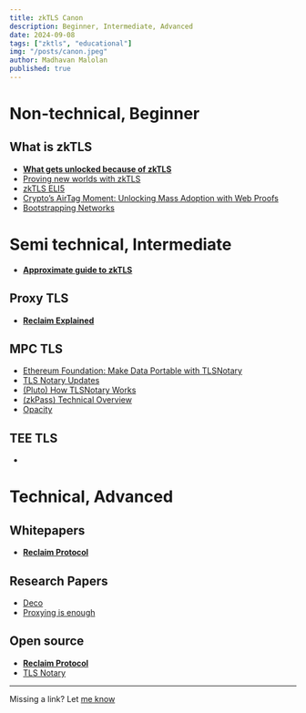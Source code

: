 ```yaml
---
title: zkTLS Canon
description: Beginner, Intermediate, Advanced
date: 2024-09-08
tags: ["zktls", "educational"]
img: "/posts/canon.jpeg"
author: Madhavan Malolan
published: true
---
```


# Non-technical, Beginner
## What is zkTLS
- **[What gets unlocked because of zkTLS](https://youtu.be/FdPHrUutO2M)**
- [Proving new worlds with zkTLS](https://telah.vc/zktls)
- [zkTLS ELI5](https://x.com/dabit3/status/1830022029195501799)
- [Crypto’s AirTag Moment: Unlocking Mass Adoption with Web Proofs](https://www.nascent.xyz/idea/cryptos-airtag-moment)
- [Bootstrapping Networks](https://www.decentralised.co/p/bootstrapping-networks)

# Semi technical, Intermediate
- **[Approximate guide to zkTLS](https://blog.reclaimprotocol.org/posts/zk-in-zktls)**
## Proxy TLS
- **[Reclaim Explained](https://blog.reclaimprotocol.org/posts/reclaim-explained)**
## MPC TLS
- [ Ethereum Foundation: Make Data Portable with TLSNotary ](https://www.youtube.com/watch?v=B3OJjaSVDOI)
- [TLS Notary Updates](https://mirror.xyz/privacy-scaling-explorations.eth/T4MR2PgBzBmN2I3dhDJpILXkQsqZp1Bp8GSm_Oo3Vnw)
- [(Pluto) How TLSNotary Works](https://pluto.xyz/blog/how-tlsnotary-works)
- [(zkPass) Technical Overview](https://zkpass.gitbook.io/zkpass/overview/technical-overview)
- [Opacity](https://www.youtube.com/watch?v=C8_Ii_rGl1A)
## TEE TLS
- 

# Technical, Advanced
## Whitepapers
- **[Reclaim Protocol](https://link.reclaimprotocol.org/whitepaper-draft)**

## Research Papers
- [Deco](https://deco.works)
- [Proxying is enough](https://eprint.iacr.org/2024/733)

## Open source
- **[Reclaim Protocol](https://github.com/reclaimprotocol)**
- [TLS Notary](https://github.com/tlsnotary)


----------
Missing a link? Let [me know](https://t.me/madhavanmalolan)